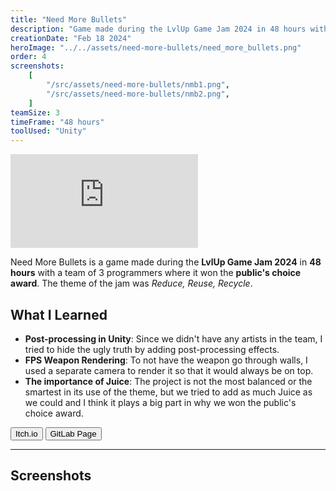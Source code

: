 ```yaml
---
title: "Need More Bullets"
description: "Game made during the LvlUp Game Jam 2024 in 48 hours with a team of 3 programmers where it won the public's choice award."
creationDate: "Feb 18 2024"
heroImage: "../../assets/need-more-bullets/need_more_bullets.png"
order: 4
screenshots:
    [
        "/src/assets/need-more-bullets/nmb1.png",
        "/src/assets/need-more-bullets/nmb2.png",
    ]
teamSize: 3
timeFrame: "48 hours"
toolUsed: "Unity"
---
```



<div class="grid place-items-center">
	<iframe
		class="w-full aspect-[16/9]"
		src="https://www.youtube-nocookie.com/embed/xf2z48CnGp0?si=nRx9W7C2OrJqneJg&autoplay=1&autohide=1&mute=1&modestbranding=1&playsinline=1"
		title="YouTube video player"
		autoplay="1"
		frameborder="0"
		allow="accelerometer; autoplay; clipboard-write; encrypted-media; gyroscope; picture-in-picture; web-share"
		allowfullscreen
	></iframe>
</div>

Need More Bullets is a game made during the **LvlUp Game Jam 2024** in **48 hours** with a team of 3 programmers where it won the **public's choice award**.
The theme of the jam was _Reduce, Reuse, Recycle_.

## What I Learned

-   **Post-processing in Unity**: Since we didn't have any artists in the team, I tried to hide the ugly truth by adding post-processing effects.
-   **FPS Weapon Rendering**: To not have the weapon go through walls, I used a separate camera to render it so that it would always be on top.
-   **The importance of Juice**: The project is not the most balanced or the smartest in its use of the theme,
    but we tried to add as much Juice as we could and I think it plays a big part in why we won the public's choice award.

<div class="flex">
	<Button href="https://stowy.itch.io/need-more-bullets">Itch.io</Button>
	<Button href="https://gitlab.com/Stowy/lvlupgamejam2024">
		GitLab Page
	</Button>
</div>

---

## Screenshots


<ScreenshotList screenshots={frontmatter.screenshots} imageClasses="w-full" />
